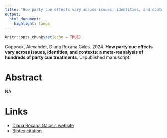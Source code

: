 ```yaml
---
title: "How party cue effects vary across issues, identities, and contexts: a meta-reanalysis of hundreds of party cue treatments"
output:
  html_document:
    highlight: tango
---
```


```r
knitr::opts_chunk$set(echo = TRUE)
```

Coppock, Alexander, Diana Roxana Galos. 2024. <b>How party cue effects vary across issues, identities, and contexts: a meta-reanalysis of hundreds of party cue treatments</b>. Unpublished manuscript.

# Abstract
NA

# Links

 - <a href= 'https://www.dianagalos.com/' target='_blank'>Diana Roxana Galos's website</a>
 - <a href='coppock_galos_2024.txt'target='_blank'>Bibtex citation</a>

